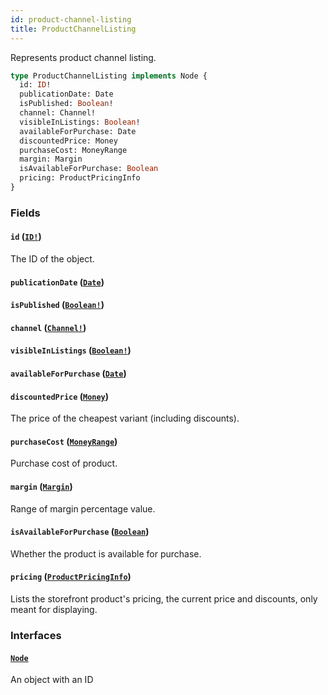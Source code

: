 ```yaml
---
id: product-channel-listing
title: ProductChannelListing
---
```


Represents product channel listing.

```graphql
type ProductChannelListing implements Node {
  id: ID!
  publicationDate: Date
  isPublished: Boolean!
  channel: Channel!
  visibleInListings: Boolean!
  availableForPurchase: Date
  discountedPrice: Money
  purchaseCost: MoneyRange
  margin: Margin
  isAvailableForPurchase: Boolean
  pricing: ProductPricingInfo
}
```

### Fields

#### `id` ([`ID!`](/api-reference/scalars/id.mdx))

The ID of the object.

#### `publicationDate` ([`Date`](/api-reference/scalars/date.mdx))

#### `isPublished` ([`Boolean!`](/api-reference/scalars/boolean.mdx))

#### `channel` ([`Channel!`](/api-reference/objects/channel.mdx))

#### `visibleInListings` ([`Boolean!`](/api-reference/scalars/boolean.mdx))

#### `availableForPurchase` ([`Date`](/api-reference/scalars/date.mdx))

#### `discountedPrice` ([`Money`](/api-reference/objects/money.mdx))

The price of the cheapest variant (including discounts).

#### `purchaseCost` ([`MoneyRange`](/api-reference/objects/money-range.mdx))

Purchase cost of product.

#### `margin` ([`Margin`](/api-reference/objects/margin.mdx))

Range of margin percentage value.

#### `isAvailableForPurchase` ([`Boolean`](/api-reference/scalars/boolean.mdx))

Whether the product is available for purchase.

#### `pricing` ([`ProductPricingInfo`](/api-reference/objects/product-pricing-info.mdx))

Lists the storefront product's pricing, the current price and discounts, only meant for displaying.

### Interfaces

#### [`Node`](/api-reference/interfaces/node.mdx)

An object with an ID
